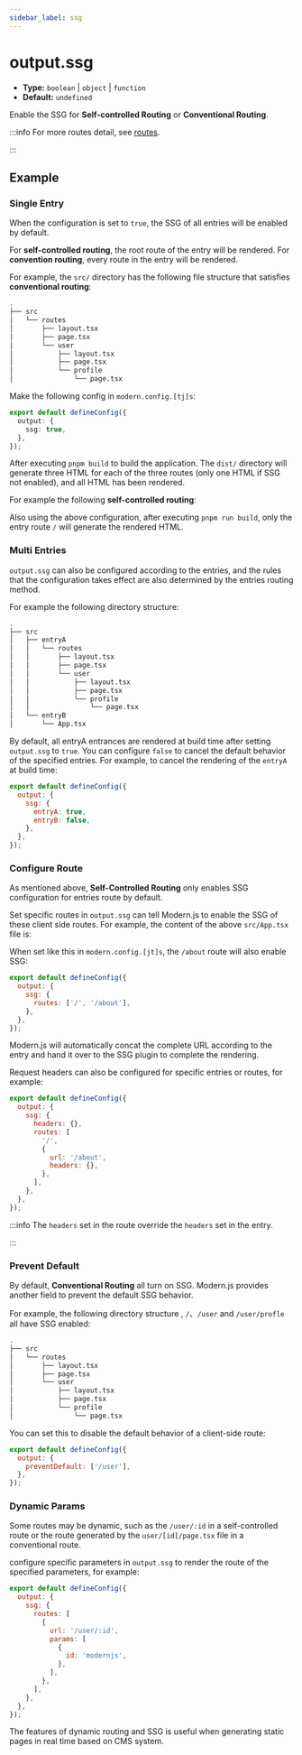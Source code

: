 ```yaml
---
sidebar_label: ssg
---
```


# output.ssg

- **Type:** `boolean` | `object` | `function`
- **Default:** `undefined`

Enable the SSG for **Self-controlled Routing** or **Conventional Routing**.

:::info
For more routes detail, see [routes](/guides/basic-features/routes).

:::

## Example

### Single Entry

When the configuration is set to `true`, the SSG of all entries will be enabled by default.

For **self-controlled routing**, the root route of the entry will be rendered. For **convention routing**, every route in the entry will be rendered.

For example, the `src/` directory has the following file structure that satisfies **conventional routing**:

```bash
.
├── src
│   └── routes
│       ├── layout.tsx
│       ├── page.tsx
│       └── user
│           ├── layout.tsx
│           ├── page.tsx
│           └── profile
│               └── page.tsx
```

Make the following config in `modern.config.[tj]s`:

```ts
export default defineConfig({
  output: {
    ssg: true,
  },
});
```

After executing `pnpm build` to build the application. The `dist/` directory will generate three HTML for each of the three routes (only one HTML if SSG not enabled), and all HTML has been rendered.

For example the following **self-controlled routing**:


<SelfRouteExample />

Also using the above configuration, after executing `pnpm run build`, only the entry route `/` will generate the rendered HTML.

### Multi Entries

`output.ssg` can also be configured according to the entries, and the rules that the configuration takes effect are also determined by the entries routing method.

For example the following directory structure:

```bash
.
├── src
│   ├── entryA
│   │   └── routes
│   │       ├── layout.tsx
│   │       ├── page.tsx
│   │       └── user
│   │           ├── layout.tsx
│   │           ├── page.tsx
│   │           └── profile
│   │               └── page.tsx
│   └── entryB
│       └── App.tsx
```

By default, all entryA entrances are rendered at build time after setting `output.ssg` to `true`. You can configure `false` to cancel the default behavior of the specified entries. For example, to cancel the rendering of the `entryA` at build time:

```js
export default defineConfig({
  output: {
    ssg: {
      entryA: true,
      entryB: false,
    },
  },
});
```

### Configure Route

As mentioned above, **Self-Controlled Routing** only enables SSG configuration for entries route by default.

Set specific routes in `output.ssg` can tell Modern.js to enable the SSG of these client side routes. For example, the content of the above `src/App.tsx` file is:

<SelfRouteExample />


When set like this in `modern.config.[jt]s`, the `/about` route will also enable SSG:

```js
export default defineConfig({
  output: {
    ssg: {
      routes: ['/', '/about'],
    },
  },
});
```

Modern.js will automatically concat the complete URL according to the entry and hand it over to the SSG plugin to complete the rendering.

Request headers can also be configured for specific entries or routes, for example:

```js
export default defineConfig({
  output: {
    ssg: {
      headers: {},
      routes: [
        '/',
        {
          url: '/about',
          headers: {},
        },
      ],
    },
  },
});
```

:::info
The `headers` set in the route override the `headers` set in the entry.

:::

### Prevent Default

By default, **Conventional Routing** all turn on SSG. Modern.js provides another field to prevent the default SSG behavior.

For example, the following directory structure , `/`、`/user` and `/user/profle` all have SSG enabled:

```bash
.
├── src
│   └── routes
│       ├── layout.tsx
│       ├── page.tsx
│       └── user
│           ├── layout.tsx
│           ├── page.tsx
│           └── profile
│               └── page.tsx
```

You can set this to disable the default behavior of a client-side route:

```js
export default defineConfig({
  output: {
    preventDefault: ['/user'],
  },
});
```

### Dynamic Params

Some routes may be dynamic, such as the `/user/:id` in a self-controlled route or the route generated by the `user/[id]/page.tsx` file in a conventional route.

configure specific parameters in `output.ssg` to render the route of the specified parameters, for example:

```js
export default defineConfig({
  output: {
    ssg: {
      routes: [
        {
          url: '/user/:id',
          params: [
            {
              id: 'modernjs',
            },
          ],
        },
      ],
    },
  },
});
```

The features of dynamic routing and SSG is useful when generating static pages in real time based on CMS system.
